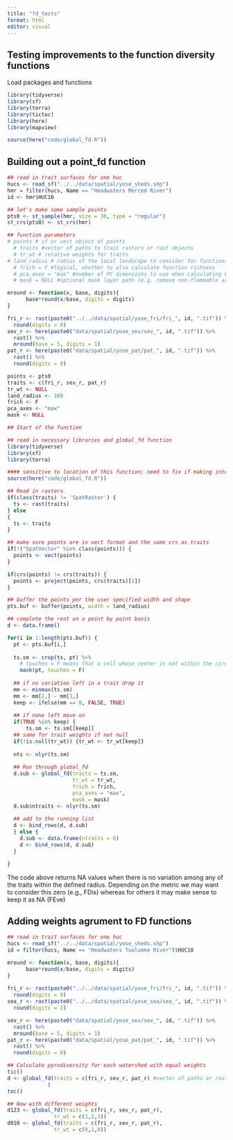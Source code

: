 ```yaml
---
title: "fd_tests"
format: html
editor: visual
---
```


## Testing improvements to the function diversity functions

Load packages and functions

```r
library(tidyverse)
library(sf)
library(terra)
library(tictoc)
library(here)
library(mapview)

source(here("code/global_fd.R"))
```

## Building out a point_fd function

```r
## read in trait surfaces for one huc
hucs <- read_sf("../../data/spatial/yose_sheds.shp")
hmr = filter(hucs, Name == "Headwaters Merced River")
id <- hmr$HUC10

## let's make some sample points
pts0 <- st_sample(hmr, size = 30, type = "regular")
st_crs(pts0) <- st_crs(hmr)

## function parameters
# points # sf or vect object of points
  # traits #vector of paths to trait rasters or rast objects
  # tr_wt # relative weights for traits
# land_radius # radius of the local landscape to consider for functional diversity, units are those of the length unit of the trait crs
  # frich = F #logical, whether to also calculate function richness
  # pca_axes = "max" #number of PC dimensions to use when calculating FRic
  # mask = NULL #optional mask layer path (e.g. remove non-flammable areas)

mround <- function(x, base, digits){
      base*round(x/base, digits = digits)
} 

fri_r <- rast(paste0("../../data/spatial/yose_fri/fri_", id, ".tif")) %>% 
  round(digits = 0)
sev_r <- here(paste0("data/spatial/yose_sev/sev_", id, ".tif")) %>% 
  rast() %>% 
  mround(base = 5, digits = 1)
pat_r <- here(paste0("data/spatial/yose_pat/pat_", id, ".tif")) %>% 
  rast() %>% 
  round(digits = 0)

points <- pts0
traits <- c(fri_r, sev_r, pat_r)
tr_wt <- NULL
land_radius <- 100
frich <- F
pca_axes <- "max"
mask <- NULL

## Start of the function

## read in necessary libraries and global_fd function
library(tidyverse)
library(sf)
library(terra)

#### sensitive to location of this function; need to fix if making into a package
source(here("code/global_fd.R"))

## Read in rasters
if(class(traits) != 'SpatRaster') {
  ts <- rast(traits)
} else
{
  ts <- traits
}

## make sure points are in vect format and the same crs as traits
if(!("SpatVector" %in% class(points))) {
  points <- vect(points)
}

if(crs(points) != crs(traits)) {
  points <- project(points, crs(traits)[1])
}

## buffer the points per the user specified width and shape
pts.buf <- buffer(points, width = land_radius)

## complete the rest on a point by point basis
d <- data.frame()

for(i in 1:length(pts.buf)) {
  pt <- pts.buf[i,]
  
  ts.sm <- crop(ts, pt) %>% 
    # touches = F means that a cell whose center is not within the circle is excluded
    mask(pt, touches = F)
  
  ## if no variation left in a trait drop it
  mm <- minmax(ts.sm)
  mm <- mm[2,] - mm[1,]
  keep <- ifelse(mm == 0, FALSE, TRUE)
  
  ## if none left move on
  if(TRUE %in% keep) {
      ts.sm <- ts.sm[[keep]]
  ## same for trait weights if not null
  if(!is.null(tr_wt)) {tr_wt <- tr_wt[keep]}
  
  nts <- nlyr(ts.sm)
  
  ## Run through global_fd
  d.sub <- global_fd(traits = ts.sm,
                     tr_wt = tr_wt,
                     frich = frich,
                     pca_axes = "max",
                     mask = mask)
  d.sub$ntraits <- nlyr(ts.sm)
  
  ## add to the running list
  d <- bind_rows(d, d.sub)
  } else {
    d.sub <- data.frame(ntraits = 0)
    d <- bind_rows(d, d.sub)
  }

}


```
The code above returns NA values when there is no variation among any of the traits within the defined radius. Depending on the metric we may want to consider this zero (e.g., FDis) whereas for others it may make sense to keep it as NA (FEve)

## Adding weights agrument to FD functions  

```r
## read in trait surfaces for one huc
hucs <- read_sf("../../data/spatial/yose_sheds.shp")
id = filter(hucs, Name == "Headwaters Tuolumne River")$HUC10

mround <- function(x, base, digits){
      base*round(x/base, digits = digits)
} 
  
fri_r <- rast(paste0("../../data/spatial/yose_fri/fri_", id, ".tif")) %>% 
  round(digits = 0)
sea_r <- rast(paste0("../../data/spatial/yose_sea/sea_", id, ".tif")) %>% 
  round(digits = 1)

sev_r <- here(paste0("data/spatial/yose_sev/sev_", id, ".tif")) %>% 
  rast() %>% 
  mround(base = 5, digits = 1)
pat_r <- here(paste0("data/spatial/yose_pat/pat_", id, ".tif")) %>% 
  rast() %>% 
  round(digits = 0)

## Calculate pyrodiversity for each watershed with equal weights
tic()
d <- global_fd(traits = c(fri_r, sev_r, pat_r) #vector of paths or rast files
             )
toc()

## Now with different weights
d123 <- global_fd(traits = c(fri_r, sev_r, pat_r),
               tr_wt = c(1,2,3))
d010 <- global_fd(traits = c(fri_r, sev_r, pat_r),
               tr_wt = c(0,1,0))
```

